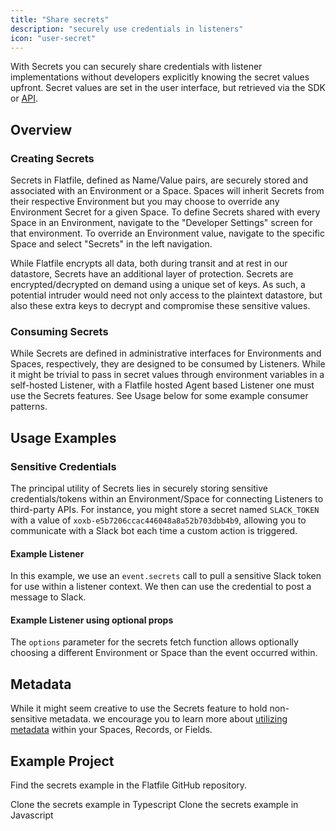 ```yaml
---
title: "Share secrets"
description: "securely use credentials in listeners"
icon: "user-secret"
---
```


<Snippet file="shared/dxpbanner.mdx" />

With Secrets you can securely share credentials with listener implementations
without developers explicitly knowing the secret values upfront. Secret values
are set in the user interface, but retrieved via the SDK or
[API](https://reference.flatfile.com/api-reference/secrets/list-secrets).

## Overview

### Creating Secrets

Secrets in Flatfile, defined as Name/Value pairs, are securely stored and associated
with an Environment or a Space. Spaces will inherit Secrets from their respective
Environment but you may choose to override any Environment Secret
for a given Space. To define Secrets shared with every Space in an
Environment, navigate to the "Developer Settings" screen for that environment.
To override an Environment value, navigate to the specific Space and select "Secrets"
in the left navigation.

<Note>
  While Flatfile encrypts all data, both during transit and at rest in our
  datastore, Secrets have an additional layer of protection. Secrets are
  encrypted/decrypted on demand using a unique set of keys. As such, a potential
  intruder would need not only access to the plaintext datastore, but also these
  extra keys to decrypt and compromise these sensitive values.
</Note>

### Consuming Secrets

While Secrets are defined in administrative interfaces for Environments and Spaces,
respectively, they are designed to be consumed by Listeners. While it might be trivial
to pass in secret values through environment variables in a self-hosted
Listener, with a Flatfile hosted Agent based Listener one must use the Secrets
features. See Usage below for some example consumer patterns.

## Usage Examples

### Sensitive Credentials

The principal utility of Secrets lies in securely storing sensitive credentials/tokens
within an Environment/Space for connecting Listeners to third-party APIs. For
instance, you might store a secret named `SLACK_TOKEN` with a value of
`xoxb-e5b7206ccac446048a8a52b703dbb4b9`, allowing you to communicate with a
Slack bot each time a custom action is triggered.

#### Example Listener

In this example, we use an `event.secrets` call to pull a sensitive Slack token
for use within a listener context. We then can use the credential to post a
message to Slack.

<Snippet file="guides/secrets/block1.mdx" />

#### Example Listener using optional props

The `options` parameter for the secrets fetch function allows optionally choosing
a different Environment or Space than the event occurred within.

<Snippet file="guides/secrets/block2.mdx" />

## Metadata

While it might seem creative to use the Secrets feature to hold non-sensitive
metadata. we encourage you to learn more about [utilizing metadata](./metadata)
within your Spaces, Records, or Fields.

## Example Project

Find the secrets example in the Flatfile GitHub repository.

<CardGroup cols={2}>
  <Card
    title="typescript"
    icon="code-merge"
    href="https://github.com/FlatFilers/flatfile-docs-kitchen-sink/blob/main/typescript/secrets/index.ts"
  >
    Clone the secrets example in Typescript
  </Card>
  <Card
    title="javascript"
    icon="js"
    href="https://github.com/FlatFilers/flatfile-docs-kitchen-sink/blob/main/javascript/secrets/index.js"
  >
    Clone the secrets example in Javascript
  </Card>
</CardGroup>

